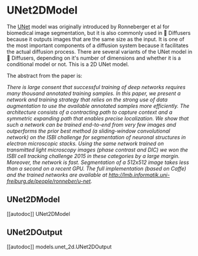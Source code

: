 # UNet2DModel

The [UNet](https://huggingface.co/papers/1505.04597) model was originally introduced by Ronneberger et al for biomedical image segmentation, but it is also commonly used in 🤗 Diffusers because it outputs images that are the same size as the input. It is one of the most important components of a diffusion system because it facilitates the actual diffusion process. There are several variants of the UNet model in 🤗 Diffusers, depending on it's number of dimensions and whether it is a conditional model or not. This is a 2D UNet model.

The abstract from the paper is:

*There is large consent that successful training of deep networks requires many thousand annotated training samples. In this paper, we present a network and training strategy that relies on the strong use of data augmentation to use the available annotated samples more efficiently. The architecture consists of a contracting path to capture context and a symmetric expanding path that enables precise localization. We show that such a network can be trained end-to-end from very few images and outperforms the prior best method (a sliding-window convolutional network) on the ISBI challenge for segmentation of neuronal structures in electron microscopic stacks. Using the same network trained on transmitted light microscopy images (phase contrast and DIC) we won the ISBI cell tracking challenge 2015 in these categories by a large margin. Moreover, the network is fast. Segmentation of a 512x512 image takes less than a second on a recent GPU. The full implementation (based on Caffe) and the trained networks are available at http://lmb.informatik.uni-freiburg.de/people/ronneber/u-net.*

## UNet2DModel
[[autodoc]] UNet2DModel

## UNet2DOutput
[[autodoc]] models.unet_2d.UNet2DOutput